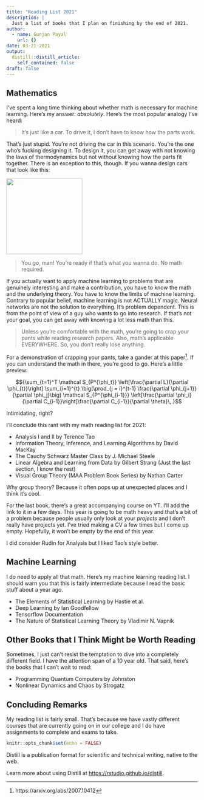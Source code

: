 ```yaml
---
title: "Reading List 2021"
description: |
  Just a list of books that I plan on finishing by the end of 2021.
author:
  - name: Gunjan Payal
    url: {}
date: 03-21-2021
output:
  distill::distill_article:
    self_contained: false
draft: false
---
```

## Mathematics
I've spent a long time thinking about whether math is necessary for machine learning. Here's my answer: _absolutely_. Here's the most popular analogy I've heard:

> It's just like a car. To drive it, I don't have to know how the parts work.

That's just stupid. You're not driving the car in this scenario. You're the one who's fucking designing it. To design it, you can get away with not knowing the laws of thermodynamics but not without knowing how the parts fit together. There is an exception to this, though. If you wanna design cars that look like this:

![](https://media.wired.com/photos/593252a2a31264584499416b/master/w_1600%2Cc_limit/the-homer-inline2.jpg){width=200px}

>You go, man! You're ready if that's what you wanna do. No math required.


If you actually want to apply machine learning to problems that are genuinely interesting and make a contribution, you have to know the math and the underlying theory. You have to know the limits of machine learning. Contrary to popular belief, machine learning is not ACTUALLY magic. Neural networks are not the solution to everything. It's problem dependent. This is from the point of view of a guy who wants to go into research. If that's not your goal, you can get away with knowing a lot less math than this.

> Unless you're comfortable with the math, you're going to crap your pants while reading research papers. Also, math's applicable EVERYWHERE. So, you don't really lose anything.

For a demonstration of crapping your pants, take a gander at this paper^[https://arxiv.org/abs/2007.10412]. If you can understand the math in there, you're good to go. Here's a little preview:

$${\sum_{t=1}^T  \mathcal S_{P^{\phi_t}} \left[\frac{\partial L}{\partial \phi_{t}}\right] \sum_{i=1}^{t} \big(\prod_{j = i}^{t-1} \frac{\partial \phi_{j+1}}{\partial \phi_j}\big) \mathcal S_{P^{\phi_{i-1}}} \left[\frac{\partial \phi_i}  {\partial  C_{i-1}}\right]\frac{\partial  C_{i-1}}{\partial \theta}\,.}$$

Intimidating, right?


I'll conclude this rant with my math reading list for 2021:

* Analysis I and II by Terence Tao
* Information Theory, Inference, and Learning Algorithms by David MacKay
* The Cauchy Schwarz Master Class by J. Michael Steele
* Linear Algebra and Learning from Data by Gilbert Strang (Just the last section, I know the rest)
* Visual Group Theory (MAA Problem Book Series) by Nathan Carter

<aside>Why group theory? Because it often pops up at unexpected places and I think it's cool.</aside>

For the last book, there's a great accompanying course on YT. I'll add the link to it in a few days. This year is going to be math heavy and that's a bit of a problem because people usually only look at your _projects_ and I don't really have projects yet. I've tried making a CV a few times but I come up empty. Hopefully, it won't be empty by the end of this year.

I did consider Rudin for Analysis but I liked Tao's style better.

## Machine Learning

I do need to apply all that math. Here's my machine learning reading list. I should warn you that this is fairly intermediate because I read the basic stuff about a year ago. 

* The Elements of Statistical Learning by Hastie et al.
* Deep Learning by Ian Goodfellow
* Tensorflow Documentation
* The Nature of Statistical Learning Theory by Vladimir N. Vapnik

## Other Books that I Think Might be Worth Reading

Sometimes, I just can't resist the temptation to dive into a completely different field. I have the attention span of a 10 year old. That said, here's the books that I can't wait to read:

* Programming Quantum Computers by Johnston
* Nonlinear Dynamics and Chaos by Strogatz

## Concluding Remarks
My reading list is fairly small. That's because we have vastly different courses that are currently going on in our college and I do have assignments to complete and exams to take.

```r
knitr::opts_chunk$set(echo = FALSE)
```

Distill is a publication format for scientific and technical writing, native to the web.

Learn more about using Distill at <https://rstudio.github.io/distill>.


